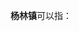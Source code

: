 '''杨林镇'''可以指：
{{PRC admin/disambig|33/08/24/107/000|43/04/24/106/000|53/01/27/103/000}}
{{disambig|cat=三字中国镇名消歧义}}